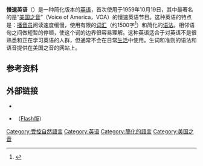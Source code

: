 '''慢速英语'''（{{lang|en|Special English}}）是一种简化版本的[[英语|英语]]，首次使用于1959年10月19日，其中最著名的是“[[美国之音|美国之音]]”（Voice of America，VOA）的慢速英语节目。这种英语的特点是：[[播音员|播音员]]阅读速度缓慢，使用有限的[[词汇|词汇]]（约1500字<ref>{{Cite web |url=http://www.voanews.com/specialenglish/wordbook-a.cfm |title=美国之音词汇表 |access-date=2008-12-21 |archive-url=https://web.archive.org/web/20081217034223/http://www.voanews.com/specialenglish/wordbook-a.cfm |archive-date=2008-12-17 |dead-url=yes }}</ref>）和简化的[[语法|语法]]。相邻语句之间做短暂的停顿，使这个词的边界很容易理解。这种英语适合于对英语不是很熟悉和正在学习英语的人群，但通常不会在日常[[生活|生活]]中使用。生词和准则的语法和语音提供在美国之音的网站上。

== 参考资料 ==
{{Reflist}}

== 外部链接 ==
* {{url|http://www.voanews.com/learningenglish/home/|VOA Special English}}{{en}}
* {{cite web|url=http://www.unsv.com/voanews/specialenglish/about/wordbook/VOA-Special-English-WordBook.pdf|format=PDF|title=VOA Special English 1500 核心词汇手册|access-date=2013-09-10|archive-date=2020-11-01|archive-url=https://web.archive.org/web/20201101025024/https://www.unsv.com/voanews/specialenglish/about/wordbook/VOA-Special-English-WordBook.pdf|dead-url=no}}（[https://web.archive.org/web/20160304121847/http://www.unsv.com/common/course-player/?media=http%3A%2F%2Fwww.voanews.com%2FMediaAssets2%2Fclassroom%2Finteractive_learning%2Finteractive_wordbook%2Fdeploy%2FGlossary.html&width=956&height=600 Flash版]）

[[Category:受控自然語言|Category:受控自然語言]]
[[Category:英语|Category:英语]]
[[Category:簡化的語言|Category:簡化的語言]]
[[Category:美国之音|Category:美国之音]]